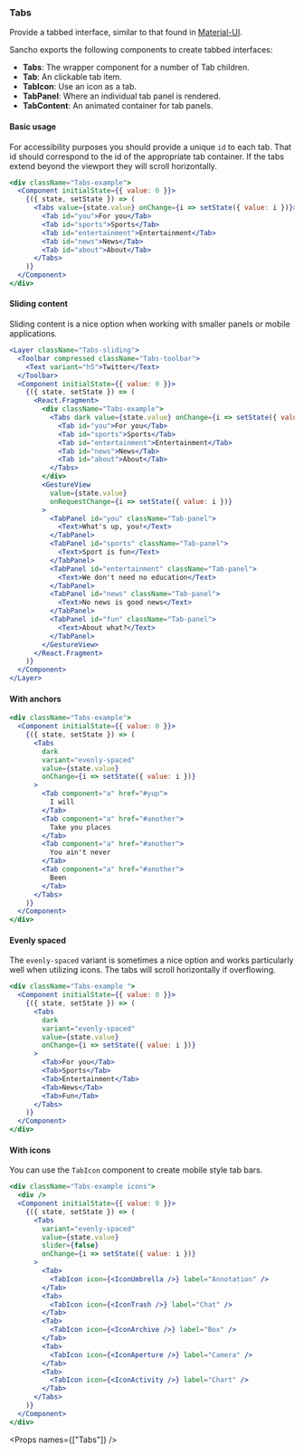 
<Nav title="Tabs" />
<SEO title="Tabs" />

<Container>
<Article sidebar={[
  { id: 'Tabs', name: 'Tabs' },
  { id: 'Basic usage', name: 'Basic usage' },
  { id: 'Sliding content', name: 'Sliding content' },
  { id: 'With anchors', name: 'Using anchors' },
  { id: 'Evenly spaced', name: 'Evenly spaced' },
  { id: 'With icons', name: 'Using icons' },
  { id: 'Props', name: 'API'}
]}>

# Tabs

Provide a tabbed interface, similar to that found in [Material-UI](https://material-ui.com/demos/tabs/).

Sancho exports the following components to create tabbed interfaces:

- **Tabs**: The wrapper component for a number of Tab children.
- **Tab**: An clickable tab item.
- **TabIcon**: Use an icon as a tab.
- **TabPanel**: Where an individual tab panel is rendered.
- **TabContent**: An animated container for tab panels.

#### Basic usage

For accessibility purposes you should provide a unique `id` to each tab. That id should correspond to the id of the appropriate tab container. If the tabs extend beyond the viewport they will scroll horizontally.

```jsx expanded
<div className="Tabs-example">
  <Component initialState={{ value: 0 }}>
    {({ state, setState }) => (
      <Tabs value={state.value} onChange={i => setState({ value: i })}>
        <Tab id="you">For you</Tab>
        <Tab id="sports">Sports</Tab>
        <Tab id="entertainment">Entertainment</Tab>
        <Tab id="news">News</Tab>
        <Tab id="about">About</Tab>
      </Tabs>
    )}
  </Component>
</div>
```

#### Sliding content

Sliding content is a nice option when working with smaller panels or mobile applications.

```jsx
<Layer className="Tabs-sliding">
  <Toolbar compressed className="Tabs-toolbar">
    <Text variant="h5">Twitter</Text>
  </Toolbar>
  <Component initialState={{ value: 0 }}>
    {({ state, setState }) => (
      <React.Fragment>
        <div className="Tabs-example">
          <Tabs dark value={state.value} onChange={i => setState({ value: i })}>
            <Tab id="you">For you</Tab>
            <Tab id="sports">Sports</Tab>
            <Tab id="entertainment">Entertainment</Tab>
            <Tab id="news">News</Tab>
            <Tab id="about">About</Tab>
          </Tabs>
        </div>
        <GestureView
          value={state.value}
          onRequestChange={i => setState({ value: i })}
        >
          <TabPanel id="you" className="Tab-panel">
            <Text>What's up, you!</Text>
          </TabPanel>
          <TabPanel id="sports" className="Tab-panel">
            <Text>Sport is fun</Text>
          </TabPanel>
          <TabPanel id="entertainment" className="Tab-panel">
            <Text>We don't need no education</Text>
          </TabPanel>
          <TabPanel id="news" className="Tab-panel">
            <Text>No news is good news</Text>
          </TabPanel>
          <TabPanel id="fun" className="Tab-panel">
            <Text>About what?</Text>
          </TabPanel>
        </GestureView>
      </React.Fragment>
    )}
  </Component>
</Layer>
```

#### With anchors

```jsx
<div className="Tabs-example">
  <Component initialState={{ value: 0 }}>
    {({ state, setState }) => (
      <Tabs
        dark
        variant="evenly-spaced"
        value={state.value}
        onChange={i => setState({ value: i })}
      >
        <Tab component="a" href="#yup">
          I will
        </Tab>
        <Tab component="a" href="#another">
          Take you places
        </Tab>
        <Tab component="a" href="#another">
          You ain't never
        </Tab>
        <Tab component="a" href="#another">
          Been
        </Tab>
      </Tabs>
    )}
  </Component>
</div>
```

#### Evenly spaced

The `evenly-spaced` variant is sometimes a nice option and works particularly well when utilizing icons. The tabs will scroll horizontally if overflowing.

```jsx
<div className="Tabs-example ">
  <Component initialState={{ value: 0 }}>
    {({ state, setState }) => (
      <Tabs
        dark
        variant="evenly-spaced"
        value={state.value}
        onChange={i => setState({ value: i })}
      >
        <Tab>For you</Tab>
        <Tab>Sports</Tab>
        <Tab>Entertainment</Tab>
        <Tab>News</Tab>
        <Tab>Fun</Tab>
      </Tabs>
    )}
  </Component>
</div>
```

#### With icons

You can use the `TabIcon` component to create mobile style tab bars.

```jsx
<div className="Tabs-example icons">
  <div />
  <Component initialState={{ value: 0 }}>
    {({ state, setState }) => (
      <Tabs
        variant="evenly-spaced"
        value={state.value}
        slider={false}
        onChange={i => setState({ value: i })}
      >
        <Tab>
          <TabIcon icon={<IconUmbrella />} label="Annotation" />
        </Tab>
        <Tab>
          <TabIcon icon={<IconTrash />} label="Chat" />
        </Tab>
        <Tab>
          <TabIcon icon={<IconArchive />} label="Box" />
        </Tab>
        <Tab>
          <TabIcon icon={<IconAperture />} label="Camera" />
        </Tab>
        <Tab>
          <TabIcon icon={<IconActivity />} label="Chart" />
        </Tab>
      </Tabs>
    )}
  </Component>
</div>
```

<Props names={["Tabs"]} />

</Article>
</Container>

